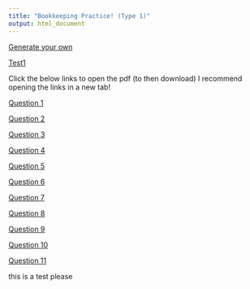```yaml
---
title: "Bookkeeping Practice! (Type 1)"
output: html_document
---
```


[Generate your own](Generator.html)

[Test1](test.html)


Click the below links to open the pdf (to then download)
I recommend opening the links in a new tab!

[Question 1](Generated Question 1.pdf)

[Question 2](Generated Question 2.pdf)

[Question 3](Generated Question 3.pdf)

[Question 4](Generated Question 4.pdf)

[Question 5](Generated Question 5.pdf)

[Question 6](Generated Question 6.pdf)

[Question 7](Generated Question 7.pdf)

[Question 8](Generated Question 8.pdf)

[Question 9](Generated Question 9.pdf)

[Question 10](Generated Question 10.pdf)

[Question 11](Generated Question 11.pdf)

this is a test please
